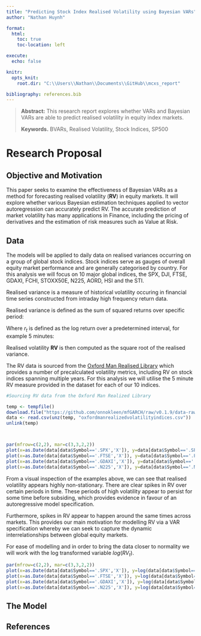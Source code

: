 ```yaml
---
title: "Predicting Stock Index Realised Volatility using Bayesian VARs"
author: "Nathan Huynh"

format:
  html:
    toc: true
    toc-location: left

execute:
  echo: false

knitr:
  opts_knit:
    root.dir: "C:\\Users\\Nathan\\Documents\\GitHub\\mcxs_report"

bibliography: references.bib
---
```


> **Abstract:** This research report explores whether VARs and Bayesian VARs are able to predict realised volatility in equity index markets.
>
> **Keywords.** BVARs, Realised Volatility, Stock Indices, SP500

# Research Proposal

## Objective and Motivation

This paper seeks to examine the effectiveness of Bayesian VARs as a method for forecasting realised volatility (**RV**) in equity markets. It will explore whether various Bayesian estimation techniques applied to vector autoregression can accurately predict RV. The accurate prediction of market volatility has many applications in Finance, including the pricing of derivatives and the estimation of risk measures such as Value at Risk.

## Data

The models will be applied to daily data on realised variances occurring on a group of global stock indices. Stock indices serve as gauges of overall equity market performance and are generally categorised by country. For this analysis we will focus on 10 major global indices, the SPX, DJI, FTSE, GDAXI, FCHI, STOXX50E, N225, AORD, HSI and the STI.

Realised variance is a measure of historical volatility occuring in financial time series constructed from intraday high frequency return data.

Realised variance is defined as the sum of squared returns over specific period:
```{=tex}
\begin{align}
Realised\,Variance = \sum r^2_t
\end{align}
```
Where $r_t$ is defined as the log return over a predetermined interval, for example 5 minutes:
```{=tex}
\begin{align}
r_t = log(p_t / p_{t-1})
\end{align}
```
Realised volatility **RV** is then computed as the square root of the realised variance.
```{=tex}
\begin{align}
RV = \sqrt \sum r^2_t
\end{align}
```

The RV data is sourced from the [Oxford Man Realised Library](https://oxford-man.ox.ac.uk/) which provides a number of precalculated volatility metrics, including RV on stock indices spanning multiple years. For this analysis we will utilise the 5 minute RV measure provided in the dataset for each of our 10 indices.

```R
#Sourcing RV data from the Oxford Man Realized Library

temp <- tempfile()
download.file("https://github.com/onnokleen/mfGARCH/raw/v0.1.9/data-raw/OxfordManRealizedVolatilityIndices.zip",temp)
data <- read.csv(unz(temp, "oxfordmanrealizedvolatilityindices.csv"))
unlink(temp)



par(mfrow=c(2,2), mar=c(3,3,2,2))
plot(x=as.Date(data[data$Symbol=='.SPX','X']), y=data[data$Symbol=='.SPX','rv5'], type='l', xlab='Date', ylab='RV', main='S&P Daily RV', col='blue', ylim=c(0,0.008))
plot(x=as.Date(data[data$Symbol=='.FTSE','X']), y=data[data$Symbol=='.FTSE','rv5'], type='l', xlab='Date', ylab='RV', main='FTSE Daily RV', col='blue', ylim=c(0,0.008))
plot(x=as.Date(data[data$Symbol=='.GDAXI','X']), y=data[data$Symbol=='.GDAXI','rv5'], type='l', xlab='Date', ylab='RV', main='DAX Daily RV', col='blue', ylim=c(0,0.008))
plot(x=as.Date(data[data$Symbol=='.N225','X']), y=data[data$Symbol=='.N225','rv5'], type='l', xlab='Date', ylab='RV', main='Nikkei Daily RV', col='blue', ylim=c(0,0.008))

```


From a visual inspection of the examples above, we can see that realised volatility appears highly non-stationary. There are clear spikes in RV over certain periods in time. These periods of high volatility appear to persist for some time before subsiding, which provides evidence in favour of an autoregressive model specification.

Furthermore, spikes in RV appear to happen around the same times across markets. This provides our main motivation for modelling RV via a VAR specification whereby we can seek to capture the dynamic interrelationships between global equity markets.

For ease of modelling and in order to bring the data closer to normality we will work with the log transformed variable $log(RV_t)$.

```r

par(mfrow=c(2,2), mar=c(3,3,2,2))
plot(x=as.Date(data[data$Symbol=='.SPX','X']), y=log(data[data$Symbol=='.SPX','rv5']), type='l', xlab='Date', ylab='RV', main='S&P Daily RV', col='blue')
plot(x=as.Date(data[data$Symbol=='.FTSE','X']), y=log(data[data$Symbol=='.FTSE','rv5']), type='l', xlab='Date', ylab='RV', main='FTSE Daily RV', col='blue')
plot(x=as.Date(data[data$Symbol=='.GDAXI','X']), y=log(data[data$Symbol=='.GDAXI','rv5']), type='l', xlab='Date', ylab='RV', main='DAX Daily RV', col='blue')
plot(x=as.Date(data[data$Symbol=='.N225','X']), y=log(data[data$Symbol=='.N225','rv5']), type='l', xlab='Date', ylab='RV', main='Nikkei Daily RV', col='blue')


```


## The Model



## References {.unnumbered}
